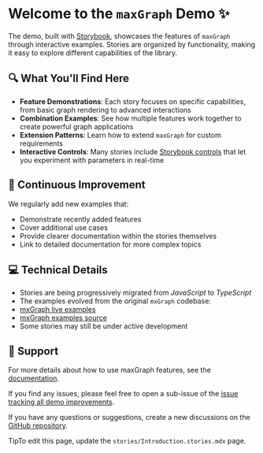 <style>
  {`
    .tip {
      display: inline-block;
      border-radius: 1em;
      font-size: 11px;
      line-height: 12px;
      font-weight: 700;
      background: #E7FDD8;
      color: #66BF3C;
      padding: 4px 12px;
      margin-right: 10px;
      vertical-align: top;
    }

    .tip-wrapper {
      font-size: 13px;
      line-height: 20px;
      margin-top: 40px;
      margin-bottom: 40px;
    }

    .tip-wrapper code {
      font-size: 12px;
      display: inline-block;
    }
  `}
</style>


# Welcome to the `maxGraph` Demo ✨

The demo, built with [Storybook](https://storybook.js.org/), showcases the features of `maxGraph` through interactive examples. Stories are organized by functionality, making it easy to explore different capabilities of the library.

## 🔍 What You'll Find Here

- **Feature Demonstrations**: Each story focuses on specific capabilities, from basic graph rendering to advanced interactions
- **Combination Examples**: See how multiple features work together to create powerful graph applications
- **Extension Patterns**: Learn how to extend `maxGraph` for custom requirements
- **Interactive Controls**: Many stories include [Storybook controls](https://storybook.js.org/docs/7/essentials/controls) that let you experiment with parameters in real-time

## 🚀 Continuous Improvement

We regularly add new examples that:
- Demonstrate recently added features
- Cover additional use cases
- Provide clearer documentation within the stories themselves
- Link to detailed documentation for more complex topics

## 💻 Technical Details

- Stories are being progressively migrated from _JavaScript_ to _TypeScript_
- The examples evolved from the original `mxGraph` codebase:
- [mxGraph live examples](https://jgraph.github.io/mxgraph/javascript/index.html)
- [mxGraph examples source](https://github.com/jgraph/mxgraph/tree/v4.2.2/javascript/examples/)
- Some stories may still be under active development

## 🤝 Support

For more details about how to use maxGraph features, see the [documentation](https://maxgraph.github.io/maxGraph/docs/intro).

If you find any issues, please feel free to open a sub-issue of the [issue tracking all demo improvements](https://github.com/maxGraph/maxGraph/issues/505).

If you have any questions or suggestions, create a new discussions on the [GitHub repository](https://github.com/maxGraph/maxGraph/discussions/categories/q-a).

<div className="tip-wrapper">
  <span className="tip">Tip</span>To edit this page, update the <code>stories/Introduction.stories.mdx</code> page.
</div>
